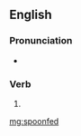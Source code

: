 ==English==

===Pronunciation===
* {{a|UK}} {{IPA|/ˈspuːnfɛd/|lang=en}}

===Verb===
{{head|en|verb form}}

# {{en-past of|spoonfeed}}

[[mg:spoonfed]]